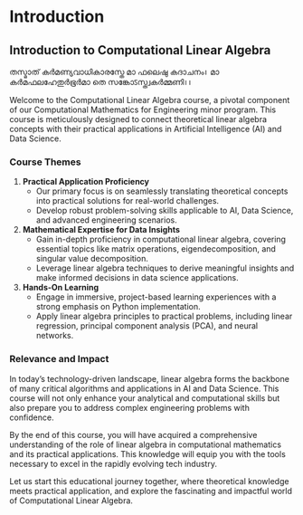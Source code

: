 # Introduction

## Introduction to Computational Linear Algebra

തസ്മാത് കര്‍മണ്യവാധികാരസ്തേ മാ ഫലെഷു കദാചനം।
മാ കര്‍മഫലഹേതുര്‍ഭൂര്‍മാ തെ സങ്കോऽസ്ത്വകര്‍മ്മണി।।


Welcome to the Computational Linear Algebra course, a pivotal component of our Computational Mathematics for Engineering minor program. This course is meticulously designed to connect theoretical linear algebra concepts with their practical applications in Artificial Intelligence (AI) and Data Science.

### Course Themes

1. **Practical Application Proficiency**
   - Our primary focus is on seamlessly translating theoretical concepts into practical solutions for real-world challenges.
   - Develop robust problem-solving skills applicable to AI, Data Science, and advanced engineering scenarios.

2. **Mathematical Expertise for Data Insights**
   - Gain in-depth proficiency in computational linear algebra, covering essential topics like matrix operations, eigendecomposition, and singular value decomposition.
   - Leverage linear algebra techniques to derive meaningful insights and make informed decisions in data science applications.

3. **Hands-On Learning**
   - Engage in immersive, project-based learning experiences with a strong emphasis on Python implementation.
   - Apply linear algebra principles to practical problems, including linear regression, principal component analysis (PCA), and neural networks.

### Relevance and Impact

In today's technology-driven landscape, linear algebra forms the backbone of many critical algorithms and applications in AI and Data Science. This course will not only enhance your analytical and computational skills but also prepare you to address complex engineering problems with confidence.

By the end of this course, you will have acquired a comprehensive understanding of the role of linear algebra in computational mathematics and its practical applications. This knowledge will equip you with the tools necessary to excel in the rapidly evolving tech industry.

Let us start this educational journey together, where theoretical knowledge meets practical application, and explore the fascinating and impactful world of Computational Linear Algebra.
